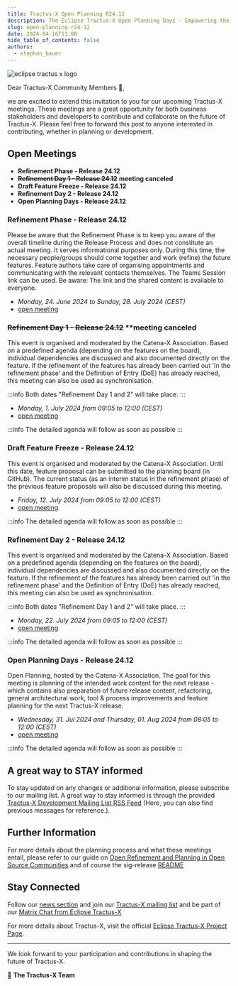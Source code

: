 ```yaml
---
title: Tractus-X Open Planning R24.12
description: The Eclipse Tractus-X Open Planning Days - Empowering the Catena-X Data Space
slug: open-planning-r24-12
date: 2024-04-16T11:00
hide_table_of_contents: false
authors:
  - stephan_bauer
---
```


![eclipse tractus x logo](/img/Tractus-X_openplanning.png)

Dear Tractus-X Community Members 🎉,

we are excited to extend this invitation to you for our upcoming Tractus-X meetings. These meetings are a great opportunity for both business stakeholders and developers to contribute and collaborate on the future of Tractus-X.
Please feel free to forward this post to anyone interested in contributing, whether in planning or development.

## Open Meetings

- **Refinement Phase - Release 24.12**
- ~~**Refinement Day 1 - Release 24.12**~~ **meeting canceled**
- **Draft Feature Freeze - Release 24.12**
- **Refinement Day 2 - Release 24.12**
- **Open Planning Days - Release 24.12**

<!--truncate-->

### Refinement Phase - Release 24.12

Please be aware that the Refinement Phase is to keep you aware of the overall timeline during the Release Process and does not constitute an actual meeting. It serves informational
purposes only. During this time, the necessary people/groups should come together and work (refine) the future features. Feature authors take care of organising appointments and
communicating with the relevant contacts themselves. The Teams Session link can be used. Be aware: The link and the shared content is available to everyone.

- *Monday, 24. June 2024 to Sunday, 28. July 2024 (CEST)*
- [open meeting](https://eclipse-tractusx.github.io/community/open-meetings/#Refinement%20Phase%20-%20Release%2024.12)

### ~~Refinement Day 1 - Release 24.12~~ **meeting canceled

This event is organised and moderated by the Catena-X Association. Based on a predefined agenda (depending on the features on the board), individual dependencies are discussed and
also documented directly on the feature. If the refinement of the features has already been carried out 'in the refinement phase' and the Definition of Entry (DoE) has already reached,
this meeting can also be used as synchronisation.

:::info
Both dates "Refinement Day 1 and 2" will take place.
:::

- *Monday, 1. July 2024 from 09:05 to 12:00 (CEST)*
- [open meeting](https://eclipse-tractusx.github.io/community/open-meetings/#Refinement%20Day%201%20-%20Release%2024.12)

:::info
The detailed agenda will follow as soon as possible
:::

### Draft Feature Freeze - Release 24.12

This event is organised and moderated by the Catena-X Association. Until this date, feature proposal can be submitted to the planning board (in GitHub). The current status (as an
interim status in the refinement phase) of the previous feature proposals will also be discussed during this meeting.

- *Friday, 12. July 2024 from 09:05 to 12:00 (CEST)*
- [open meeting](https://eclipse-tractusx.github.io/community/open-meetings/#Draft%20Feature%20Freeze%20-%20Release%2024.12)

:::info
The detailed agenda will follow as soon as possible
:::

### Refinement Day 2 - Release 24.12

This event is organised and moderated by the Catena-X Association. Based on a predefined agenda (depending on the features on the board), individual dependencies are discussed and
also documented directly on the feature. If the refinement of the features has already been carried out 'in the refinement phase' and the Definition of Entry (DoE) has already reached,
this meeting can also be used as synchronisation.

:::info
Both dates "Refinement Day 1 and 2" will take place.
:::

- *Monday, 22. July 2024 from 09:05 to 12:00 (CEST)*
- [open meeting](https://eclipse-tractusx.github.io/community/open-meetings/#Refinement%20Day%202%20-%20Release%2024.12)

:::info
The detailed agenda will follow as soon as possible
:::

### Open Planning Days - Release 24.12

Open Planning, hosted by the Catena-X Association. The goal for this meeting is planning of the intended work content for the next release - which contains also preparation of future
release content, refactoring, general architectural work, tool & process improvements and feature planning for the next Tractus-X release.

- *Wednesday, 31. Jul 2024 and Thursday, 01. Aug 2024 from 08:05 to 12:00 (CEST)*
- [open meeting](https://eclipse-tractusx.github.io/community/open-meetings/#Open%20Planning%20Days%20-%20Release%2024.12)

:::info
The detailed agenda will follow as soon as possible
:::

## A great way to STAY informed

To stay updated on any changes or additional information, please subscribe to our mailing list. A great way to stay informed is through the provided [Tractus-X Development Mailing List RSS Feed](https://www.eclipse.org/lists/tractusx-dev/maillist.rss) (Here, you can also find previous messages for reference.).

## Further Information

For more details about the planning process and what these meetings entail, please refer to our guide on [Open Refinement and Planning in Open Source Communities](https://github.com/eclipse-tractusx/sig-release/blob/main/docs/open-refinement-and-planning.md)
 and of course the sig-release [README](https://github.com/eclipse-tractusx/sig-release/blob/main/README.md)

## Stay Connected

Follow our [news section](https://eclipse-tractusx.github.io/blog) and join our [Tractus-X mailing list](https://eclipse-tractusx.github.io/docs/oss/how-to-contribute/#dev-mailinglist)
and be part of our [Matrix Chat from Eclipse Tractus-X](https://chat.eclipse.org/#/room/#tools.tractus-x:matrix.eclipse.org)

For more details about Tractus-X, visit the official [Eclipse Tractus-X Project Page](https://projects.eclipse.org/projects/automotive.tractusx).

---

We look forward to your participation and contributions in shaping the future of Tractus-X.

🚀 **The Tractus-X Team**
